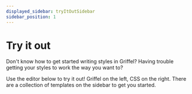 ```yaml
---
displayed_sidebar: tryItOutSidebar
sidebar_position: 1
---
```



# Try it out

Don't know how to get started writing styles in Griffel? Having trouble getting your styles to work the way you want to?

Use the editor below to try it out! Griffel on the left, CSS on the right. There are a collection
of templates on the sidebar to get you started.

<Playground />
